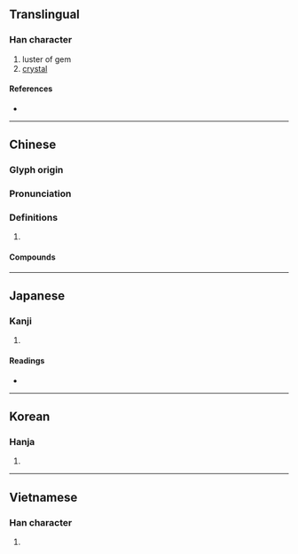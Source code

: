 {{character info/new}}
==Translingual==

===Han character===
{{Han char|rn=96|rad=玉|as=09|sn=13|four=14134|canj=MGTLK|ids=⿰𤣩英}}

# luster of gem
# [[crystal]]

====References====
* {{Han ref|kx=0738.050|dkj=21127|dj=1148.250|hdz=21120.070|uh=745B|ud=29787|bh=B7EB|bd=47083}}

----

==Chinese==
{{zh-forms}}

===Glyph origin===
{{Han etym}}

===Pronunciation===
{{zh-pron
|m=yīng
|c=jing1
|mc=y
|oc=y
|cat=
}}

===Definitions===
{{zh-hanzi}}

# {{rfdef|zh}}

====Compounds====
{{zh-der|瑛瑤}}

----

==Japanese==

===Kanji===
{{ja-kanji|grade=|rs=玉09}}

# {{defn|lang=ja|sort=玉09}}

====Readings====
* {{ja-readings|on=[[えい]] (ei), [[よう]] (yō)|kun=|nanori=}}

----

==Korean==

===Hanja===
{{ko-hanja|hangeul=영|eumhun=|rv=yeong|mr=yŏng|y=yeng}}

# {{defn|lang=ko|sort=玉09}}

----

==Vietnamese==

===Han character===
{{vi-hantu|[[anh]]|rs=玉09}}

# {{defn|lang=vi|sort=玉09}}
